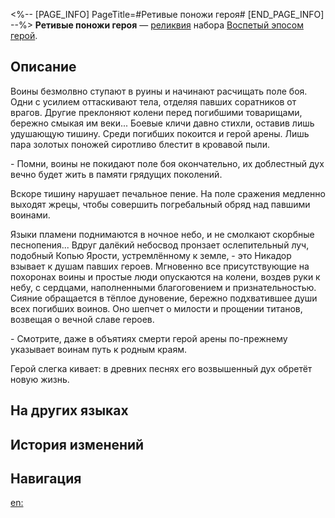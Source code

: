 <%-- [PAGE_INFO]
PageTitle=#Ретивые поножи героя#
[END_PAGE_INFO] --%>
{{Реликвия Инфобокс
|id          = 61234
|Изображение = Предмет Ретивые поножи героя.png
|Набор       = Воспетый эпосом герой
|Предмет     = Ноги
|Упоминания  = 
}}
{{Описание|Изящные и прочные поножи, что плотно облегают ноги воина, воплощают в себе убеждение о невозможности отступления.}}
'''Ретивые поножи героя''' — [[реликвия]] набора [[Воспетый эпосом герой]].

==Описание==
Воины безмолвно ступают в руины и начинают расчищать поле боя. Одни с усилием оттаскивают тела, отделяя павших соратников от врагов. Другие преклоняют колени перед погибшими товарищами, бережно смыкая им веки... Боевые кличи давно стихли, оставив лишь удушающую тишину. Среди погибших покоится и герой арены. Лишь пара золотых поножей сиротливо блестит в кровавой пыли.

- Помни, воины не покидают поле боя окончательно, их доблестный дух вечно будет жить в памяти грядущих поколений.

Вскоре тишину нарушает печальное пение. На поле сражения медленно выходят жрецы, чтобы совершить погребальный обряд над павшими воинами.

Языки пламени поднимаются в ночное небо, и не смолкают скорбные песнопения... Вдруг далёкий небосвод пронзает ослепительный луч, подобный Копью Ярости, устремлённому к земле, - это Никадор взывает к душам павших героев. Мгновенно все присутствующие на похоронах воины и простые люди опускаются на колени, воздев руки к небу, с сердцами, наполненными благоговением и признательностью. Сияние обращается в тёплое дуновение, бережно подхватившее души всех погибших воинов. Оно шепчет о милости и прощении титанов, возвещая о вечной славе героев.

- Смотрите, даже в объятиях смерти герой арены по-прежнему указывает воинам путь к родным краям.

Герой слегка кивает: в древних песнях его возвышенный дух обретёт новую жизнь.

==На других языках==
{{На других языках
|en   = Hero's Firechasing Shinguard
|zhs  = 英豪的赴火护胫
|zht  = 英豪的赴火護脛
|ja   = {{Rubi|英雄|えいゆう}}の{{Rubi|炎行脛当|えんこうすねあて}}
|ko   = 영웅의 불을 쫓는 정강이 보호대
|es   = Grebas atrapafuego del héroe
|fr   = Grèves de chasseflamme du héros
|ru   = Ретивые поножи героя
|th   = Hero's Firechasing Shinguard
|vi   = Giáp Chân Đuổi Lửa Của Anh Hùng
|de   = Feuerfeste Schienbeinschoner des Helden
|id   = Hero's Firechasing Shinguard
|pt   = Caneleiras Perseguidoras das Chamas do Herói
}}

==История изменений==
{{История изменений|3.5}}

==Навигация==
{{Набор Реликвий Навбокс|Воспетый эпосом герой}}

[[en:]]